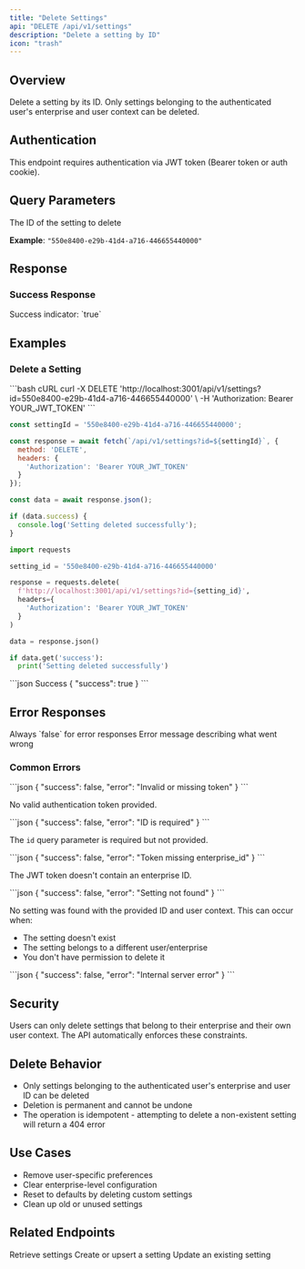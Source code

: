 ```yaml
---
title: "Delete Settings"
api: "DELETE /api/v1/settings"
description: "Delete a setting by ID"
icon: "trash"
---
```


## Overview

Delete a setting by its ID. Only settings belonging to the authenticated user's enterprise and user context can be deleted.

## Authentication

<Info>
This endpoint requires authentication via JWT token (Bearer token or auth cookie).
</Info>

## Query Parameters

<ParamField query="id" type="string" required>
  The ID of the setting to delete
  
  **Example**: `"550e8400-e29b-41d4-a716-446655440000"`
</ParamField>

## Response

### Success Response

<ResponseField name="success" type="boolean">
  Success indicator: `true`
</ResponseField>

## Examples

### Delete a Setting

<RequestExample>
```bash cURL
curl -X DELETE 'http://localhost:3001/api/v1/settings?id=550e8400-e29b-41d4-a716-446655440000' \
  -H 'Authorization: Bearer YOUR_JWT_TOKEN'
```

```javascript JavaScript
const settingId = '550e8400-e29b-41d4-a716-446655440000';

const response = await fetch(`/api/v1/settings?id=${settingId}`, {
  method: 'DELETE',
  headers: {
    'Authorization': 'Bearer YOUR_JWT_TOKEN'
  }
});

const data = await response.json();

if (data.success) {
  console.log('Setting deleted successfully');
}
```

```python Python
import requests

setting_id = '550e8400-e29b-41d4-a716-446655440000'

response = requests.delete(
  f'http://localhost:3001/api/v1/settings?id={setting_id}',
  headers={
    'Authorization': 'Bearer YOUR_JWT_TOKEN'
  }
)

data = response.json()

if data.get('success'):
  print('Setting deleted successfully')
```
</RequestExample>

<ResponseExample>
```json Success
{
  "success": true
}
```
</ResponseExample>

## Error Responses

<ResponseField name="success" type="boolean">
  Always `false` for error responses
</ResponseField>

<ResponseField name="error" type="string">
  Error message describing what went wrong
</ResponseField>

### Common Errors

<AccordionGroup>
<Accordion title="401 - Unauthorized">
```json
{
  "success": false,
  "error": "Invalid or missing token"
}
```

No valid authentication token provided.
</Accordion>

<Accordion title="400 - Missing ID">
```json
{
  "success": false,
  "error": "ID is required"
}
```

The `id` query parameter is required but not provided.
</Accordion>

<Accordion title="400 - Missing Enterprise ID">
```json
{
  "success": false,
  "error": "Token missing enterprise_id"
}
```

The JWT token doesn't contain an enterprise ID.
</Accordion>

<Accordion title="404 - Setting Not Found">
```json
{
  "success": false,
  "error": "Setting not found"
}
```

No setting was found with the provided ID and user context. This can occur when:
- The setting doesn't exist
- The setting belongs to a different user/enterprise
- You don't have permission to delete it
</Accordion>

<Accordion title="500 - Server Error">
```json
{
  "success": false,
  "error": "Internal server error"
}
```
</Accordion>
</AccordionGroup>

## Security

<Warning>
Users can only delete settings that belong to their enterprise and their own user context. The API automatically enforces these constraints.
</Warning>

## Delete Behavior

- Only settings belonging to the authenticated user's enterprise and user ID can be deleted
- Deletion is permanent and cannot be undone
- The operation is idempotent - attempting to delete a non-existent setting will return a 404 error

## Use Cases

- Remove user-specific preferences
- Clear enterprise-level configuration
- Reset to defaults by deleting custom settings
- Clean up old or unused settings

## Related Endpoints

<CardGroup cols={2}>
<Card title="Get Settings" icon="gear" href="/api-reference/settings/get">
  Retrieve settings
</Card>

<Card title="Create Setting" icon="plus" href="/api-reference/settings/post">
  Create or upsert a setting
</Card>

<Card title="Update Setting" icon="pen" href="/api-reference/settings/put">
  Update an existing setting
</Card>
</CardGroup>


